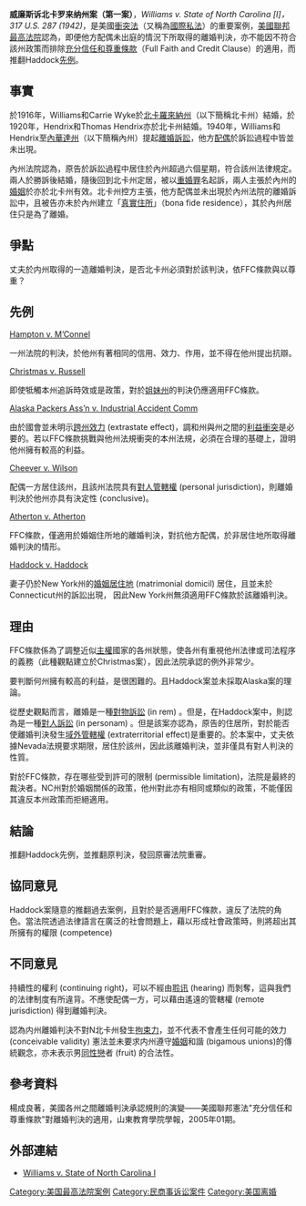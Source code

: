 {{Infobox SCOTUS case
  |Litigants=威廉斯诉北卡罗来纳州案<br>Williams v. North Carolina
  |ArgueDate=10月20日
  |ArgueYear=1942年
  |DecideDate=12月21日
  |DecideYear=1942年
  |FullName=Williams, et al. v. State of North Carolina
  |USVol=317
  |USPage=287
  |Citation=
  |Prior=
  |Subsequent=
  |Holding=
  |SCOTUS=1941–1942
  |Majority=道格拉斯
  |JoinMajority=
  |Concurrence=弗兰克福特
  |JoinConcurrence=
  |Concurrence2=
  |JoinConcurrence2=
  |Concurrence/Dissent=
  |JoinConcurrence/Dissent=
  |Dissent=墨菲
  |JoinDissent=
  |Dissent2=杰克逊
  |JoinDissent2=
  |LawsApplied=
}}
'''威廉斯诉北卡罗来纳州案（第一案）'''，''Williams v. State of North Carolina [Ι]，317 U.S. 287 (1942)''，是美國[[衝突法|衝突法]]（又稱為[[國際私法|國際私法]]）的重要案例，[[美國聯邦最高法院|美國聯邦最高法院]]認為，即便他方配偶未出庭的情況下所取得的離婚判決，亦不能因不符合該州政策而排除[[充分信任和尊重條款|充分信任和尊重條款]]（Full Faith and Credit Clause）的適用，而推翻Haddock[[先例|先例]]。

== 事實 ==

於1916年，Williams和Carrie Wyke於[[北卡羅來納州|北卡羅來納州]]（以下簡稱北卡州）結婚，於1920年，Hendrix和Thomas Hendrix亦於北卡州結婚。1940年，Williams和Hendrix至[[內華達州|內華達州]]（以下簡稱內州）提起[[離婚訴訟|離婚訴訟]]，他方[[配偶|配偶]]於訴訟過程中皆並未出現。

內州法院認為，原告於訴訟過程中居住於內州超過六個星期，符合該州法律規定。兩人於勝訴後結婚，隨後回到北卡州定居，被以[[重婚罪|重婚罪]]名起訴，兩人主張於內州的[[婚姻|婚姻]]於亦於北卡州有效。北卡州控方主張，他方配偶並未出現於內州法院的離婚訴訟中，且被告亦未於內州建立「[[真實住所|真實住所]]」（bona fide residence），其於內州居住只是為了離婚。

== 爭點 ==

丈夫於内州取得的一造離婚判決，是否北卡州必須對於該判決，依FFC條款與以尊重？

== 先例 ==

[[Hampton_v._M’Connel|Hampton v. M’Connel]]

一州法院的判決，於他州有著相同的信用、效力、作用，並不得在他州提出抗辯。

[[Christmas_v._Russell|Christmas v. Russell]]

即使牴觸本州追訴時效或是政策，對於[[姐妹州|姐妹州]]的判決仍應適用FFC條款。

[[Alaska_Packers_Ass’n_v._Industrial_Accident_Comm|Alaska Packers Ass’n v. Industrial Accident Comm]]

由於國會並未明示[[跨州效力|跨州效力]] (extrastate effect)，調和州與州之間的[[利益衝突|利益衝突]]是必要的。若以FFC條款挑戰與他州法規衝突的本州法規，必須在合理的基礎上，證明他州擁有較高的利益。

[[Cheever_v._Wilson|Cheever v. Wilson]]

配偶一方居住該州，且該州法院具有[[對人管轄權|對人管轄權]] (personal jurisdiction)，則離婚判決於他州亦具有決定性 (conclusive)。

[[Atherton_v._Atherton|Atherton v. Atherton]]

FFC條款，僅適用於婚姻住所地的離婚判決，對抗他方配偶，於非居住地所取得離婚判決的情形。

[[Haddock_v._Haddock|Haddock v. Haddock]]

妻子仍於New York州的[[婚姻居住地|婚姻居住地]] (matrimonial domicil) 居住，且並未於Connecticut州的訴訟出現， 因此New York州無須適用FFC條款於該離婚判決。

== 理由 ==
 
FFC條款係為了調整近似[[主權|主權]]國家的各州狀態，使各州有重視他州法律或司法程序的義務（此種觀點建立於Christmas案），因此法院承認的例外非常少。

要判斷何州擁有較高的利益，是很困難的。且Haddock案並未採取Alaska案的理論。

從歷史觀點而言，離婚是一種[[對物訴訟|對物訴訟]] (in rem) 。但是，在Haddock案中，則認為是一種[[對人訴訟|對人訴訟]] (in personam) 。但是該案亦認為，原告的住居所，對於能否使離婚判決發生[[域外管轄權|域外管轄權]] (extraterritorial effect)是重要的。於本案中，丈夫依據Nevada法規要求期限，居住於該州，因此該離婚判決，並非僅具有對人判決的性質。

對於FFC條款，存在哪些受到許可的限制 (permissible limitation)，法院是最終的裁決者。NC州對於婚姻關係的政策，他州對此亦有相同或類似的政策，不能僅因其違反本州政策而拒絕適用。

== 結論 ==

推翻Haddock先例，並推翻原判決，發回原審法院重審。

== 協同意見 ==

Haddock案隨意的推翻過去案例，且對於是否適用FFC條款，違反了法院的角色。當法院透過法律語言在廣泛的社會問題上，藉以形成社會政策時，則將超出其所擁有的權限 (competence)

== 不同意見 ==

持續性的權利 (continuing right)，可以不經由[[聆讯|聆讯]] (hearing) 而剝奪，這與我們的法律制度有所違背。不應使配偶一方，可以藉由遙遠的管轄權 (remote jurisdiction) 得到離婚判決。

認為内州離婚判決不對N北卡州發生[[拘束力|拘束力]]，並不代表不會產生任何可能的效力 (conceivable validity) 憲法並未要求内州遵守[[婚姻|婚姻]]和諧 (bigamous unions)的傳統觀念，亦未表示男[[同性戀|同性戀]]者 (fruit) 的合法性。

== 參考資料 ==

楊成良著，美國各州之間離婚判決承認規則的演變——美國聯邦憲法"充分信任和尊重條款"對離婚判決的適用，山東教育學院學報，2005年01期。 

== 外部連結 ==

*[http://www.wretch.cc/blog/bushmanwang&article_id=12417750 Williams v. State of North Carolina Ι ]

[[Category:美国最高法院案例|Category:美国最高法院案例]]
[[Category:民商事诉讼案件|Category:民商事诉讼案件]]
[[Category:美国离婚|Category:美国离婚]]